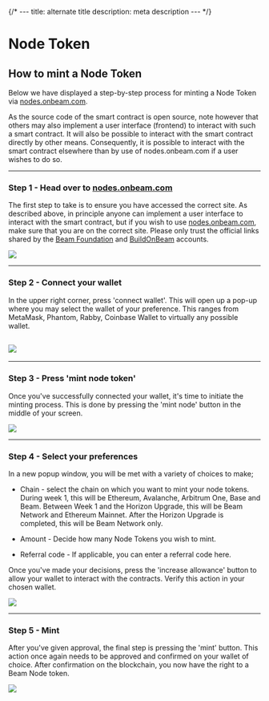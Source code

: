 {/* ---
title: alternate title
description: meta description
--- */}

# Node Token

## How to mint a Node Token

Below we have displayed a step-by-step process for minting a Node Token via [nodes.onbeam.com](http://nodes.onbeam.com).

As the source code of the smart contract is open source, note however that others may also implement a user interface (frontend) to interact with such a smart contract. It will also be possible to interact with the smart contract directly by other means. Consequently, it is possible to interact with the smart contract elsewhere than by use of nodes.onbeam.com if a user wishes to do so.

---

### Step 1 - Head over to [nodes.onbeam.com](http://nodes.onbeam.com)

The first step to take is to ensure you have accessed the correct site. As described above, in principle anyone can implement a user interface to interact with the smart contract, but if you wish to use [nodes.onbeam.com](http://nodes.onbeam.com), make sure that you are on the correct site. Please only trust the official links shared by the [Beam Foundation](http://x.com/beamfdn) and [BuildOnBeam](http://x.com/buildonbeam) accounts.

![](https://lh7-rt.googleusercontent.com/docsz/AD_4nXcdN3ToV6oTBYK8nXBs4OYmBgiEI2veeBvUY7jzq5M3sekW2UEzrplRcIUIXeqvSOvTcu9JdegPVB4nilkdwxj2Sy_wqIEkLDOe0b51DwKePW1YTjkbGRkBFY7-wqGBds6A2gqdbA?key=YbApXu9XiZv637JVpmPQy_fv)

---

### Step 2 - Connect your wallet

In the upper right corner, press 'connect wallet'. This will open up a pop-up where you may select the wallet of your preference. This ranges from MetaMask, Phantom, Rabby, Coinbase Wallet to virtually any possible wallet.

## ![](https://lh7-rt.googleusercontent.com/docsz/AD_4nXfZO0NvT7IWnZhecYCcnON2uZc3JWYqRmo9q0HPYEWnNT2cGko5BMaRQ1EynYO30N_brsoN4NnDdH7mHwfDnYoW1M-HeNPB1wEAvpr7v9GVFSDLFPk0umNqYkoP_ZaHx0lqT9DcRw?key=YbApXu9XiZv637JVpmPQy_fv)

---

### Step 3 - Press 'mint node token'

Once you've successfully connected your wallet, it's time to initiate the minting process. This is done by pressing the 'mint node' button in the middle of your screen.

![](https://lh7-rt.googleusercontent.com/docsz/AD_4nXdHZ_VUXhJrPf8CQaCMW-aI3oFOnSO-kFYq2nbGgMs26MkUsIqQYu2ciRrT2LleViqFMyWfDHMFvBhKzLxZxEF5tvO7DBlR7Kb1mQqzG3rRtMKNrXRYiRqFAEB1HU1Ekc2jXgQUCg?key=YbApXu9XiZv637JVpmPQy_fv)


---

### Step 4 - Select your preferences

In a new popup window, you will be met with a variety of choices to make;


-   Chain - select the chain on which you want to mint your node tokens. During week 1, this will be Ethereum, Avalanche, Arbitrum One, Base and Beam. Between Week 1 and the Horizon Upgrade, this will be Beam Network and Ethereum Mainnet. After the Horizon Upgrade is completed, this will be Beam Network only.

-   Amount - Decide how many Node Tokens you wish to mint.

-   Referral code - If applicable, you can enter a referral code here.



Once you've made your decisions, press the 'increase allowance' button to allow your wallet to interact with the contracts. Verify this action in your chosen wallet.


![](https://lh7-rt.googleusercontent.com/docsz/AD_4nXdaf9SMVrgRAs5-ouCK4GjA9um6pfBfkZayWvjJPCSuqBH32UjNKlwlHby-kfQJACKvwZM4IW1DjWPB822Bmoty2R_sREjoCG0-4xsEY0qWEOrYr9vo93HJAia6DPYmNTUjpDpL?key=YbApXu9XiZv637JVpmPQy_fv)

----

### Step 5 - Mint

After you've given approval, the final step is pressing the 'mint' button. This action once again needs to be approved and confirmed on your wallet of choice. After confirmation on the blockchain, you now have the right to a Beam Node token.

![](https://lh7-rt.googleusercontent.com/docsz/AD_4nXcMMgOqMdM0d4MvdRJMmua5BGqVceFazPEhQ1pTuIUpR_Z1oSoAwxOHIRrHcLwWVA9hRUO_WVhvRbKw7XIsgGFEvlLTbE8PysxuRdMzySirA4RrbQr5xDNqqX3BAK3EbIxnVszS?key=YbApXu9XiZv637JVpmPQy_fv)
